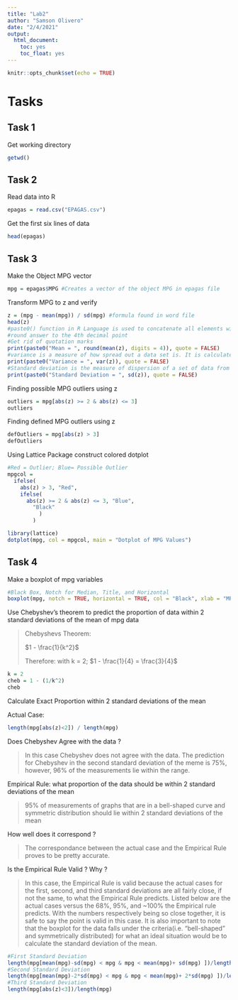 ```yaml
---
title: "Lab2"
author: "Samson Olivero"
date: "2/4/2021"
output: 
  html_document:
    toc: yes
    toc_float: yes
---
```


```r
knitr::opts_chunk$set(echo = TRUE)
```

# Tasks

## Task 1

Get working directory

```r
getwd()
```

## Task 2

Read data into R

```r
epagas = read.csv("EPAGAS.csv")
```

Get the first six lines of data

```r
head(epagas)
```

## Task 3

Make the Object MPG vector 

```r
mpg = epagas$MPG #Creates a vector of the object MPG in epagas file
```

Transform MPG to z and verify

```r
z = (mpg - mean(mpg)) / sd(mpg) #formula found in word file 
head(z)
#paste0() function in R Language is used to concatenate all elements without separator.
#round answer to the 4th decimal point
#Get rid of quotation marks
print(paste0("Mean = ", round(mean(z), digits = 4)), quote = FALSE)
#variance is a measure of how spread out a data set is. It is calculated as the average squared deviation of each number from the mean of a data set
print(paste0("Variance = ", var(z)), quote = FALSE)
#Standard deviation is the measure of dispersion of a set of data from its mean. It measures the    absolute variability of a distribution
print(paste0("Standard Deviation = ", sd(z)), quote = FALSE)
```


Finding possible MPG outliers using z

```r
outliers = mpg[abs(z) >= 2 & abs(z) <= 3]
outliers
```


Finding defined MPG outliers using z

```r
defOutliers = mpg[abs(z) > 3]
defOutliers
```


Using Lattice Package construct colored dotplot

```r
#Red = Outlier; Blue= Possible Outlier
mpgcol = 
  ifelse(
    abs(z) > 3, "Red",
    ifelse(
      abs(z) >= 2 & abs(z) <= 3, "Blue",
        "Black"
          )
        )

library(lattice)
dotplot(mpg, col = mpgcol, main = "Dotplot of MPG Values")
```


## Task 4

Make a boxplot of mpg variables

```r
#Black Box, Notch for Median, Title, and Horizontal
boxplot(mpg, notch = TRUE, horizontal = TRUE, col = "Black", xlab = "MPG", main = "Boxplot of MPG")
```


Use Chebyshev's theorem to predict the proportion of data within 2 standard deviations of the mean of mpg data

>Chebyshevs Theorem:
>
>$1 - \frac{1}{k^2}$
>
>Therefore: with k = 2; $1 - \frac{1}{4} = \frac{3}{4}$

```r
k = 2
cheb = 1 - (1/k^2)
cheb
```

Calculate Exact Proportion within 2 standard deviations of the mean

Actual Case:
```r
length(mpg[abs(z)<2]) / length(mpg)
```

Does Chebyshev Agree with the data ?

>In this case Chebyshev does not agree with the data. The prediction for Chebyshev in the second standard deviation of the meme is 75%, however, 96% of the measurements lie within the range.

Empirical Rule: what proportion of the data should be within 2 standard deviations of the mean

>95% of measurements of graphs that are in a bell-shaped curve and symmetric distribution should lie within 2 standard deviations of the mean

How well does it correspond ?

>The correspondance between the actual case and the Empirical Rule proves to be pretty accurate.

Is the Empirical Rule Valid ? Why ?

>In this case, the Empirical Rule is valid because the actual cases for the first, second, and third standard deviations are all fairly close, if not the same, to what the Empirical Rule predicts. Listed below are the actual cases versus the 68%, 95%, and ~100% the Empirical rule predicts. With the numbers respectively being so close together, it is safe to say the point is valid in this case. It is also important to note that the boxplot for the data falls under the criteria(i.e. "bell-shaped" and symmetrically distributed) for what an ideal situation would be to calculate the standard deviation of the mean.

```r
#First Standard Deviation
length(mpg[mean(mpg)-sd(mpg) < mpg & mpg < mean(mpg)+ sd(mpg) ])/length(mpg)
#Second Standard Deviation
length(mpg[mean(mpg)-2*sd(mpg) < mpg & mpg < mean(mpg)+ 2*sd(mpg) ])/length(mpg)
#Third Standard Deviation
length(mpg[abs(z)<3])/length(mpg)
```




